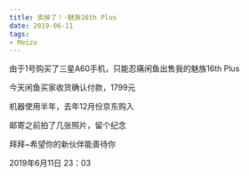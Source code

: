 ```yaml
---
title: 卖掉了！·魅族16th Plus
date: 2019-06-11
tags:
- Meizu
---
```


由于1号购买了三星A60手机，只能忍痛闲鱼出售我的魅族16th Plus

今天闲鱼买家收货确认付款，1799元

机器使用半年，去年12月份京东购入

邮寄之前拍了几张照片，留个纪念

<ImgBox src='https://upyun1.surcode.cn/%E5%8D%96%E6%8E%89%E4%BA%86%EF%BC%81%C2%B7%E9%AD%85%E6%97%8F16th%20Plus/20190602_215842.jpg' width='30%' inline />

<ImgBox src='https://upyun1.surcode.cn/%E5%8D%96%E6%8E%89%E4%BA%86%EF%BC%81%C2%B7%E9%AD%85%E6%97%8F16th%20Plus/20190602_215848.jpg' width='30%' inline />

<ImgBox src='https://upyun1.surcode.cn/%E5%8D%96%E6%8E%89%E4%BA%86%EF%BC%81%C2%B7%E9%AD%85%E6%97%8F16th%20Plus/20190602_215854.jpg' width='30%' inline />

<ImgBox src='https://upyun1.surcode.cn/%E5%8D%96%E6%8E%89%E4%BA%86%EF%BC%81%C2%B7%E9%AD%85%E6%97%8F16th%20Plus/20190602_220405.jpg' width='30%' inline />

拜拜~希望你的新伙伴能善待你

2019年6月11日 23：03
